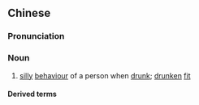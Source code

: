{{also|酒疯}}
==Chinese==
{{zh-forms|s=酒疯}}

===Pronunciation===
{{zh-pron
|m=jiǔfēng,er=y
|c=zau2 fung1
|cat=n
}}

===Noun===
{{zh-noun}}

# [[silly]] [[behaviour]] of a person when [[drunk]]; [[drunken]] [[fit]]

====Derived terms====
{{zh-der|發酒瘋|撒酒瘋}}